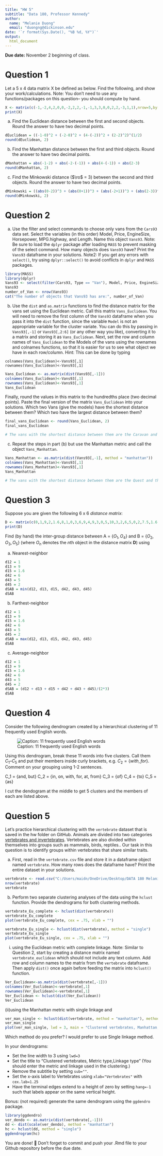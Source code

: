 ```yaml
---
title: "HW 5"
subtitle: "Data 180, Professor Kennedy"
author: 
  name: "Melanie Duong"
  email: "duongng@dickinson.edu"
date: '`r format(Sys.Date(), "%B %d, %Y")`'
output: 
  html_document
---
```


**Due date:** November 2 beginning of class.

# Question 1
Let a 5 x 4 data matrix X be defined as below. Find the following, and show your work/calculations. Note: You don't need to use any functions/packages on this question-- you should compute by hand.

```r
X <- matrix(c(-1,-2,4,2,0,0,-2,2,2,-1,-1,3,3,0,0,2,2,-3,1,1),nrow=5,byrow = T)
print(X)
```

a) Find the Euclidean distance between the first and second objects. Round the answer to have two decimal points. 
```r
dEuclidean = ((-1-0)^2 + (-2-0)^2 + (4-(-2))^2 + (2-2)^2)^(1/2)
round(dEuclidean, 2)
```
b) Find the Manhattan distance between the first and third objects. Round the answer to have two decimal points.
```r
dManhattan = abs(-1-2) + abs(-2-(-1)) + abs(4-(-1)) + abs(2-3)
round(dManhattan, 2)
```
c) Find the Minkowski distance ($\ro$ = 3) between the second and third objects. Round the answer to have two decimal points.  
```r
dMinkowski = ((abs(0-2))^3 + (abs(0+1))^3 + (abs(-2+1))^3 + (abs(2-3))^3)^(1/3)
round(dMinkowski, 2)
```

# Question 2
a) Use the filter and select commands to choose only vans from the `Cars93` data set. Select the variables (in this order) Model, Price, EngineSize, Horsepower, MPG.highway, and Length. Name this object `Vans93`. Note: Be sure to load the `dplyr` package after loading `MASS` to prevent masking of the select command. How many objects does `Vans93` have? Print the `Vans93` dataframe in your solutions. Note2: If you get any errors with `select()`, try using `dplyr::select()` to avoid conflicts in `dplyr` and `MASS` packages.
```r
library(MASS)
library(dplyr)
Vans93 <- select(filter(Cars93, Type == "Van"), Model, Price, EngineSize, Horsepower, MPG.highway, Length)
Vans93
number_of_Van <- nrow(Vans93)
cat("The number of objects that Vans93 has are:", number_of_Van)
```

b) Use the `dist` and `as.matrix` functions to find the distance matrix for the vans set using the Euclidean metric. Call this matrix `Vans_Euclidean`. You will need to remove the first column of the `Vans93` dataframe when you pass it into the `dist` function, since the variable `Model` is not an appropriate variable for the cluster variate. You can do this by passing in `Vans93[,-1]` or `Vans93[,2:6]` (or any other way you like), converting it to a matrix and storing it as `Vans_Euclidean`. Next, set the row and column names of `Vans_Euclidean` to the Models of the vans using the rownames and colnames functions, so that it is easier for us to see what object we have in each row/column. Hint: This can be done by typing

```
colnames(Vans_Euclidean)<-Vans93[,1]
rownames(Vans_Euclidean)<-Vans93[,1]
```
```r
Vans_Euclidean <- as.matrix(dist(Vans93[,-1]))
colnames(Vans_Euclidean)<-Vans93[,1]
rownames(Vans_Euclidean)<-Vans93[,1]
Vans_Euclidean

```

Finally, round the values in this matrix to the hundredths place (two decimal points). Paste the final version of the matrix `Vans_Euclidean` into your solutions. Which two Vans (give the models) have the shortest distance between them? Which two have the largest distance between them?
```r
final_vans_Euclidean <- round(Vans_Euclidean, 2)
final_vans_Euclidean

# The vans with the shortest distance between them are the Caravan and the Aerostar (3.44). The vans with the largest distance between them are the Lumina APV and the Eurovan (61.80).
```



c) Repeat the steps in part (b) but use the Manhattan metric and call the object `Vans_Manhattan`.
```r
Vans_Manhattan <- as.matrix(dist(Vans93[,-1], method = "manhattan"))
colnames(Vans_Manhattan)<-Vans93[,1]
rownames(Vans_Manhattan)<-Vans93[,1]
Vans_Manhattan

# The vans with the shortest distance between them are the Quest and the MPV (5.0). The vans with the largest distance between them are the Lumina APV and the Eurovan (76.7).
```



# Question 3
Suppose you are given the following 6 x 6 *distance matrix*:
```r
D <- matrix(c(0,1,9,2,1.6,8,1,0,3,6,9,4,9,3,0,5,10,3,2,6,5,0,2,7.5,1.6,9,10,2,0,5.5,8,4,3,7.5,5.5,0),nrow=6,byrow = T)
print(D)
```

Find (by hand) the inter-group distance between A = $\{O_1, O_4\}$ and B = $\{O_2, O_3, O_5\}$ (where $O_n$ denotes the $n$th object in the distance matrix **D**) using

a) Nearest-neighbor

```r
d12 = 1
d13 = 9
d15 = 1.6
d42 = 6
d43 = 5
d45 = 2
dSAB = min(d12, d13, d15, d42, d43, d45)
dSAB
```


b) Farthest-neighbor
```r
d12 = 1
d13 = 9
d15 = 1.6
d42 = 6
d43 = 5
d45 = 2
dSAB = max(d12, d13, d15, d42, d43, d45)
dSAB
```

c) Average-neighbor
```r
d12 = 1
d13 = 9
d15 = 1.6
d42 = 6
d43 = 5
d45 = 2
dSAB = (d12 + d13 + d15 + d42 + d43 + d45)/(2*3)
dSAB
```

# Question 4
Consider the following dendrogram created by a hierarchical clustering of 11 frequently used English words.

![Caption: 11 frequently used English words](hw5-image.png)

Using this dendrogram, break these 11 words into five clusters. Call them $C_1 – C_5$ and put their members inside curly brackets, e.g. $C_2 = \{with, for\}$. Comment on your grouping using 1-2 sentences.

C_1 = {and, but}
C_2 = {in, on, with, for, at, from}
C_3 = {of}
C_4 = {to}
C_5 = {as}

I cut the dendogram at the middle to get 5 clusters and the members of each are listed above. 

# Question 5
Let's practice hierarchical clustering with the `vertebrate` dataset that is saved in the hw folder on GitHub. Animals are divided into two categories [vertebrates and invertebrates](https://www.oum.ox.ac.uk/thezone/animals/animalid/divide.htm#:~:text=Invertebrates%20-%20animals%20without%20a%20backbone,a%20vertebrate%20or%20an%20invertebrate.). Vertebrates are also divided within themselves into groups such as mammals, birds, reptiles.. Our task in this question is to identify groups within vertebrates that share similar traits.

a) First, read in the `vertebrate.csv` file and store it in a dataframe object named `vertebrate`. How many rows does the dataframe have? Print the entire dataset in your solutions.
```r
vertebrate <- read.csv("C:/Users/maidn/OneDrive/Desktop/DATA 180 Melanie Duong/DATA-180-Melanie-Duong/DATA-180-Melanie-Duong/hw5/vertebrate.csv")
nrow(vertebrate)
vertebrate
```

b) Perform two separate clustering analyses of the data using the `hclust` function. Provide the dendrograms for both clustering methods.
```r
vertebrate_Eu_complete <- hclust(dist(vertebrate))
vertebrate_Eu_complete
plot(vertebrate_Eu_complete, cex = .75, xlab = "")

vertebrate_Eu_single <- hclust(dist(vertebrate), method = "single")
vertebrate_Eu_single
plot(vertebrate_Eu_single, cex = .75, xlab = "")
```

(i)	using the Euclidean metric with complete linkage. Note: Similar to Question 2, start by creating a distance matrix named `vertebrate_euclidean` which should not include any text column. Add row and column names to the matrix from the `vertebrate` dataframe. Then apply `dist()` once again before feeding the matrix into `hclust()` function.
```r
Ver_Euclidean<-as.matrix(dist(vertebrate[,-1]))
colnames(Ver_Euclidean)<-vertebrate[,1]
rownames(Ver_Euclidean)<-vertebrate[,1]
Ver_Euclidean <- hclust(dist(Ver_Euclidean))
Ver_Euclidean
```

(ii)using the Manhattan metric with single linkage and
```r
ver_man_single <- hclust(dist(vertebrate, method = "manhattan"), method = "single")
ver_man_single
plot(ver_man_single, lwd = 3, main = "Clustered vertebrates, Manhattan, Single linkage", sub = "", xlab = "Vertebrates", cex.lab = 1.25, hang = -1)
```

Which method do you prefer?
I would prefer to use Single linkage method. 

In your dendrograms:

*	Set the line width to 3 using `lwd=3`
*	Set the title to "Clustered vertebrates, Metric type,\n Linkage type" (You should enter the metric and linkage used in the clustering.)
*	Remove the subtitle by setting `sub=""`.
*	Set the x-axis label to Vertebrates using `xlab="Vertebrates"` with `cex.lab=1.25`
*	Have the terminal edges extend to a height of zero by setting `hang=-1` such that labels appear on the same vertical height.



Bonus: (not required) generate the same dendrogram using the `ggdendro` package.

```r
library(ggdendro)
ver_dendo <- as.matrix(dist(vertebrate[,-1]))
dd <- dist(scale(ver_dendo), method = "manhattan")
hc <- hclust(dd, method = "single")
ggdendrogram(hc)
```


You are done! 🏁 Don't forget to commit and push your .Rmd file to your Github repository before the due date.


